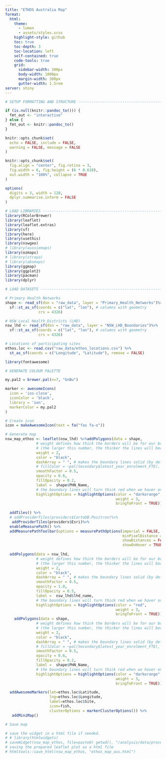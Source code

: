 ```yaml
---
title: "ETHOS Australia Map"
format:
  html:
    theme:
      - lumen
      - assets/styles.scss
    highlight-style: github
    toc: true
    toc-depth: 3
    toc-location: left
    self-contained: true
    code-tools: true
    grid:
      sidebar-width: 300px
      body-width: 1000px
      margin-width: 300px
      gutter-width: 1.5rem
server: shiny
---
```



```r

# SETUP FORMATTING AND STRUCTURE ------------------------------------------

if (is.null(knitr::pandoc_to())) {
  fmt_out <- "interactive"
} else {
  fmt_out <- knitr::pandoc_to()
}

knitr::opts_chunk$set(
  echo = FALSE, include = FALSE,
  warning = FALSE, message = FALSE
)

knitr::opts_chunk$set(
  fig.align = "center", fig.retina = 3,
  fig.width = 6, fig.height = (6 * 0.618),
  out.width = "100%", collapse = TRUE
)

options(
  digits = 3, width = 120,
  dplyr.summarise.inform = FALSE
)
```

```r

# LOAD LIBRARIES ----------------------------------------------------------
library(RColorBrewer) 
library(leaflet)
library(leaflet.extras)
library(sf)
library(here)
library(usethis)
library(nswgeo)
# library(aussiemaps)
library(ozmaps)
# library(straya)
# library(absmaps)
library(ggmap)
library(ggplot2)
library(pacman)
library(dplyr)
```
```r
# LOAD DATASETS -----------------------------------------------------------

# Primary Health Networks 
shape <- read_sf(dsn = "raw_data", layer = "Primary_Health_Networks")%>%
  sf::st_as_sf(coords = c("lat", "lon"), # columns with geometry
               crs = 4326) 

# NSW Local Health Districts (LHD)
nsw_lhd <- read_sf(dsn = "raw_data", layer = "NSW_LHD_Boundaries")%>%
  sf::st_as_sf(coords = c("lat", "lon"), # columns with geometry
               crs = 4326) 

# Locations of participating sites 
ethos.loc <- read.csv("raw_data/ethos_locations.csv") %>%
  st_as_sf(coords = c("Longitude", "Latitude"), remove = FALSE)
```

```r

library(fontawesome)

# GENERATE COLOUR PALETTE

my.pal2 = brewer.pal(n=7, "GnBu")

marker <- awesomeIcons(
  icon = 'ios-close',
  iconColor = 'black',
  library = 'ion',
  markerColor = my.pal2
)

# Create icon
icon = makeAwesomeIcon(text = fa("fas fa-o"))

# Generate map
nsw_map_ethos <- leaflet(nsw_lhd) %>%addPolygons(data = shape,
              # weight defines how thick the borders will be for our boundaries 
              # (the larger this number, the thicker the lines will become)
              weight = 2, 
              color = "black", 
              dashArray = " ", # makes the boundary lines solid (by default)
              # fillColor = ~pal(Secondary$latest_year_enrolment_FTE), 
              smoothFactor = 0.5,
              opacity = 0.6,
              fillOpacity = 0.2,
              label =  shape$PHN_Name,
              # the boundary lines will turn thick red when we hover over it
              highlightOptions = highlightOptions(color = "darkorange", 
                                                  weight = 3, 
                                                  bringToFront = TRUE))%>%
  
  addTiles() %>%
  # addProviderTiles(providers$CartoDB.Positron)%>%
   addProviderTiles(providers$Esri)%>%
  enableMeasurePath() %>%
  addMeasurePathToolbar(options = measurePathOptions(imperial = FALSE,
                                                     minPixelDistance = 100,
                                                     showDistances = FALSE,
                                                     showOnHover = TRUE))%>%
  
  addPolygons(data = nsw_lhd,
              # weight defines how thick the borders will be for our boundaries 
              # (the larger this number, the thicker the lines will become)
              weight = 2, 
              color = "black", 
              dashArray = " ", # makes the boundary lines solid (by default)
              smoothFactor = 0.5,
              opacity = 1.0,
              fillOpacity = 0.5,
              label =  nsw_lhd$lhd_name,
              # the boundary lines will turn thick red when we hover over it
              highlightOptions = highlightOptions(color = "red", 
                                                  weight = 3, 
                                                  bringToFront = TRUE))%>%
    addPolygons(data = shape,
              # weight defines how thick the borders will be for our boundaries 
              # (the larger this number, the thicker the lines will become)
              weight = 2, 
              color = "black", 
              dashArray = " ", # makes the boundary lines solid (by default)
              # fillColor = ~pal(Secondary$latest_year_enrolment_FTE), 
              smoothFactor = 0.5,
              opacity = 0.6,
              fillOpacity = 0.2,
              label =  shape$PHN_Name,
              # the boundary lines will turn thick red when we hover over it
              highlightOptions = highlightOptions(color = "darkorange", 
                                                  weight = 3, 
                                                  bringToFront = TRUE))%>%

  addAwesomeMarkers(lat=ethos.loc$Latitude,
                    lng=ethos.loc$Longitude, 
                    label=ethos.loc$Site, 
                    icon=fish,
                    clusterOptions = markerClusterOptions()) %>%
   addMiniMap()

# Save map

# save the widget in a html file if needed.
# # library(htmlwidgets)
# saveWidget(nsw_map_ethos, file=paste0( getwd(), "/analysis/data/processed_data/aus_nsw_lhds.html"))
# saving the prepared leaflet plot as a html file
# htmltools::save_html(nsw_map_ethos, "ethos_map_aus.html")

```
